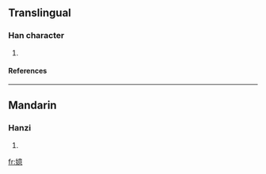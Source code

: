 ==Translingual==
===Han character===
{{Han char|rn=38|rad=女|as=13|sn=16|four=|canj=女卜廿心 (VYTP)}}
# {{defn|Han|sort=女13}}
====References====
{{Han ref|kx=0272.020|dkj=06765|hdz=21085.050|uh=5B11|ud=23313}}

----
==Mandarin==
===Hanzi===
{{cmn-hanzi|pin=[[yì]] (yi4)|wg=i<sup>4</sup>}}
# {{defn|Mandarin}}

[[fr:嬑]]